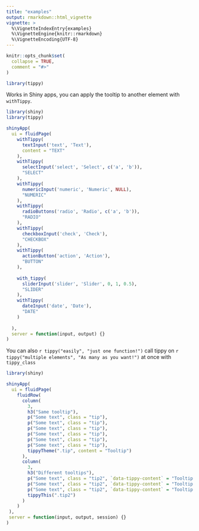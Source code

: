 ```yaml
---
title: "examples"
output: rmarkdown::html_vignette
vignette: >
  %\VignetteIndexEntry{examples}
  %\VignetteEngine{knitr::rmarkdown}
  %\VignetteEncoding{UTF-8}
---
```


```r
knitr::opts_chunk$set(
  collapse = TRUE,
  comment = "#>"
)

library(tippy)
```

Works in Shiny apps, you can apply the tooltip to another element with `withTippy`.

```r
library(shiny)
library(tippy)

shinyApp(
  ui = fluidPage(
    withTippy(
      textInput('text', 'Text'),
      content = "TEXT"
    ),
    withTippy(
      selectInput('select', 'Select', c('a', 'b')),
      "SELECT"
    ),
    withTippy(
      numericInput('numeric', 'Numeric', NULL),
      "NUMERIC"
    ),
    withTippy(
      radioButtons('radio', 'Radio', c('a', 'b')),
      "RADIO"
    ),
    withTippy(
      checkboxInput('check', 'Check'),
      "CHECKBOX"
    ),
    withTippy(
      actionButton('action', 'Action'),
      "BUTTON"
    ),
    
    with_tippy(
      sliderInput('slider', 'Slider', 0, 1, 0.5),
      "SLIDER"
    ),
    withTippy(
      dateInput('date', 'Date'),
      "DATE"
    )
    
  ),
  server = function(input, output) {}
)
```

You can also `r tippy("easily", "just one function!")` call tippy on `r tippy("multiple elements", "As many as you want!")` at once with `tippy_class`

```r
library(shiny)

shinyApp(
  ui = fluidPage(
    fluidRow(
      column(
        3,
        h3("Same tooltip"),
        p("Some text", class = "tip"),
        p("Some text", class = "tip"),
        p("Some text", class = "tip"),
        p("Some text", class = "tip"),
        p("Some text", class = "tip"),
        p("Some text", class = "tip"),
        tippyTheme(".tip", content = "Tooltip")
      ),
      column(
        3, 
        h3("Different tooltips"),
        p("Some text", class = "tip2", `data-tippy-content` = "Tooltip 1"),
        p("Some text", class = "tip2", `data-tippy-content` = "Tooltip 2"),
        p("Some text", class = "tip2", `data-tippy-content` = "Tooltip 3"),
        tippyThis(".tip2")
      )
    )
 ),
 server = function(input, output, session) {}
)
```
